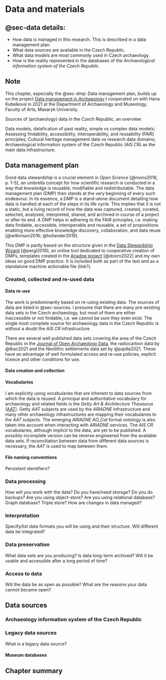 # Data and materials {#sec-data}

::: {.callout-note}

## @sec-data details: {.unnumbered}

- How data is managed in this research.
  This is described in a data management plan.
- What data sources are available in the Czech Republic.
- What data models are most commonly used in Czech archaeology.
- How is the reality represented in the databases of the *Archaeological information system of the Czech Republic*.

:::

::: {.callout-note}

## Note

This chapter, especially the @sec-dmp: Data management plan, builds up on the project [Data management in Archaeology](https://www.phil.muni.cz/en/research/current-projects/57940) I cooperated on with Hana Kubelková in 2021 at the Department of Archaeology and Museology, Faculty of Arts, Masaryk University.

:::




Sources of (archaeology) data in the Czech Republic, an overview:

Data models, datafication of past reality, simple vs complex data models;
Assessing findability, accessibility, interoperability, and reusability (FAIR) principles;
Cultural heritage management data vs research data domains;
Archaeological information system of the Czech Republic (AIS CR) as the main data infrastructure.


## Data management plan {#sec-dmp}

Good data stewardship is a crucial element in *Open Science* [@mons2018, p. 1-5], an umbrella concept for how scientific research is conducted in a way that knowledge is reusable, modifiable and redistributable.
The data management plan (DMP) then stands at the very beginning of every such endeavour.
In its essence, a DMP is a stand-alone document detailing how data is handled at each of the steps in its life cycle.
This implies that it is not a static, but a living record of how the data was captured, created, curated, selected, analysed, interpreted, shared, and archived in course of a project or after its end.
A DMP helps in adhering to the FAIR principles, i.e. making data findable, accessible, interoperable and reusable, a set of propositions enabling more effective knowledge discovery, collaboration, and data reuse [@wilkinson2016; @hollander2019].

This DMP is partly based on the structure given in the [Data Stewardship Wizard](ds-wizard.org) [@pergl2019], an online tool dedicated to cooperative creation of DMPs, templates created in the [Ariadne project](https://vast-lab.org/dmp/index.html) [@doorn2022] and my own ideas on good DMP practice.
It is included both as part of the text and as a standalone machine actionable file (link?).
<!-- add link for DMP JSON or other format... -->

### Created, collected and re-used data

#### Data re-use

The work is predominantly based on re-using existing data.
The sources of data are listed in @sec-sources.
I presume that there are many pre-existing data sets in the Czech archaeology, but most of them are either inaccessible or not findable, i.e. we cannot be sure they even exist.
The single most complete source for archaeology data in the Czech Republic is without a doubt the *AIS CR* infrastructure.

There are several well published data sets covering the area of the Czech Republic in the [Journal of Open Archaeology Data](https://openarchaeologydata.metajnl.com/), the radiocarbon data by @tkac2021 and the Neolithic settlements data set by @pajdla2021.
These have an advantage of well formulated access and re-use policies, explicit licence and other conditions for use.

<!-- Wikidata?, OpenStreetMap?
Re-use
Are there pre-existing data?
License? Conditions for use?
How is it accessed? -->

#### Data creation and collection
<!-- - Creation and collection
Data formats?
Volumes of data? Suitable for LTP and sharing? -->

#### Vocabularies

<!-- Any used vocabularies, terminologies, ontologies? -->
I am explicitly using vocabularies that are inherent to data sources from which the data is reused.
A principal and authoritative vocabulary for archaeology and related fields is the *Getty Art & Architecture Thesaurus* ([AAT](https://www.getty.edu/research/tools/vocabularies/aat/)).
Getty *AAT* subjects are used by the *ARIADNE* infrastructure and many other archaeology infrastructures are mapping their vocabularies to the *AAT* subjects.
The emerging *ARIADNE* *AO_Cat* formal ontology is also taken into account when interacting with *ARIADNE* services.
The *AIS CR* vocabularies, although implicit to the data, are yet to be published.
A possibly incomplete version can be reverse engineered from the available data sets.
If reconciliation between data from different data sources is necessary, the *AAT* is used to map between them.

<!-- Any metadata convention? -->

#### File naming conventions




Persistent identifiers?

### Data processing

How will you work with the data?
Do you have/need storage?
Do you do backups?
Are you using object-store? Are you using relational database? Graph database? Triple store?
How are changes in data managed?

### Interpretation

Specify/list data formats you will be using and their structure.
Will different data be integrated?

### Data preservation

What data sets are you producing?
Is data long-term archived? Will it be usable and accessible after a long period of time?

### Access to data

Will the data be as open as possible?
What are the reasons your data cannot became open?

## Data sources {#sec-sources}

### Archaeology information system of the Czech Republic {#sec-aiscr}

### Legacy data sources

What is a legacy data source?

#### Museum databases

####

## Chapter summary {.unnumbered}
